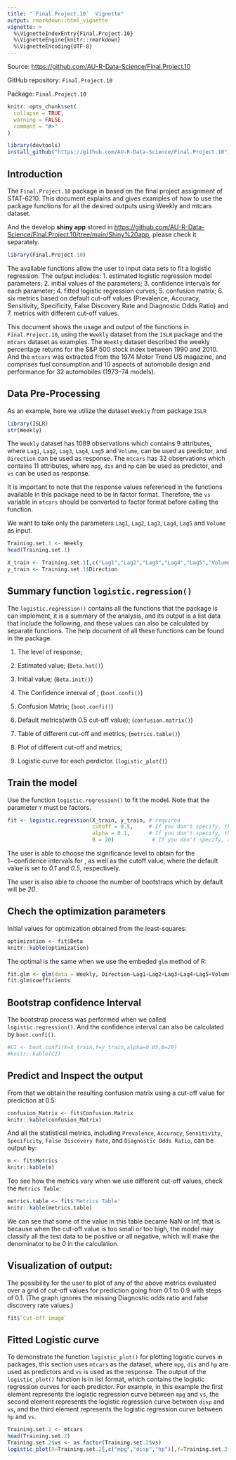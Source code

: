 ```yaml
---
title: "`Final.Project.10`  Vignette"
output: rmarkdown::html_vignette
vignette: >
  %\VignetteIndexEntry{Final.Project.10}
  %\VignetteEngine{knitr::rmarkdown}
  %\VignetteEncoding{UTF-8}
---
```


Source: <https://github.com/AU-R-Data-Science/Final.Project.10>

GitHub repository: `Final.Project.10`

Package: `Final.Project.10`

```r
knitr::opts_chunk$set(
  collapse = TRUE,
  warning = FALSE,
  comment = "#>"
)
```

```r
library(devtools)
install_github("https://github.com/AU-R-Data-Science/Final.Project.10")
```

## Introduction

The `Final.Project.10` package in based on the final project assignment of STAT-6210. This document explains and gives examples of how to use the package functions for all the desired outputs using Weekly and mtcars dataset.

And the develop **shiny app** stored in <https://github.com/AU-R-Data-Science/Final.Project.10/tree/main/Shiny%20app>, please check it separately.

```r
library(Final.Project.10)
```

The available functions allow the user to input data sets to fit a logistic regression. The output includes: 1. estimated logistic regression model parameters; 2. initial values of the parameters; 3. confidence intervals for each parameter; 4. fitted logistic regression curves; 5. confusion matrix; 6. six metrics based on default cut-off values (Prevalence, Accuracy, Sensitivity, Specificity, False Discovery Rate and Diagnostic Odds Ratio) and 7. metrics with different cut-off values.

This document shows the usage and output of the functions in `Final.Project.10`, using the `Weekly` dataset from the `ISLR` package and the `mtcars` dataset as examples. The `Weekly` dataset described the weekly percentage returns for the S&P 500 stock index between 1990 and 2010. And the `mtcars` was extracted from the 1974 Motor Trend US magazine, and comprises fuel consumption and 10 aspects of automobile design and performance for 32 automobiles (1973--74 models).

## Data Pre-Processing

As an example, here we utilize the dataset `Weekly` from package `ISLR`

```r
library(ISLR)
str(Weekly)
```

The `Weekly` dataset has 1089 observations which contains 9 attributes, where `Lag1`, `Lag2`, `Lag3`, `Lag4`, `Lag5` and `Volume`, can be used as predictor, and `Direction` can be used as response. The `mtcars` has 32 observations which contains 11 attributes, where `mpg`, `dis` and `hp` can be used as predictor, and `vs` can be used as response.

It is important to note that the response values referenced in the functions available in this package need to be in factor format. Therefore, the `vs` variable in `mtcars` should be converted to factor format before calling the function.

We want to take only the parameters `Lag1`, `Lag2`, `Lag3`, `Lag4`, `Lag5` and `Volume` as input.

```r
Training.set.1 <- Weekly
head(Training.set.1)
```

```r
X_train <- Training.set.1[,c("Lag1","Lag2","Lag3","Lag4","Lag5","Volume")]
y_train <- Training.set.1$Direction
```

## Summary function `logistic.regression()`

The `logistic.regression()` contains all the functions that the package is can implement, it is a summary of the analysis, and its output is a list data that include the following, and these values can also be calculated by separate functions. The help document of all these functions can be found in the package.

1.  The level of response;

2.  Estimated \Beta value; (`Beta.hat()`)

3.  Initial \Beta value; (`Beta.init()`)

4.  The Confidence interval of \Beta; (`boot.confi()`)

5.  Confusion Matrix; (`boot.confi()`)

6.  Default metrics(with 0.5 cut-off value); (`confusion.matrix()`)

7.  Table of different cut-off and metrics; (`metrics.table()`)

8.  Plot of different cut-off and metrics;

9.  Logistic curve for each perdictor. (`logistic_plot()`)

## Train the model

Use the function `logistic.regression()` to fit the model. Note that the parameter `Y` must be factors.

```r
fit <- logistic.regression(X_train, y_train, # required
                           cutoff = 0.5,     # If you don't specify, the default will be 0.5
                           alpha = 0.1,      # If you don't specify, the default will be 0.1
                           B = 20)            # If you don't specify, the default will be 20
```

The user is able to choose the significance level \alpha to obtain for the 1−\alpha confidence intervals for \beta, as well as the cutoff value, where the default value is set to *0.1* and *0.5*, respectively.

The user is also able to choose the number of bootstraps which by default will be *20*.

## Chech the optimization parameters

Initial values for optimization obtained from the least-squares:

```r
optimization <- fit$Beta
knitr::kable(optimization)
```

The optimal \Beta is the same when we use the embeded `glm` method of R:

```r
fit.glm <- glm(data = Weekly, Direction~Lag1+Lag2+Lag3+Lag4+Lag5+Volume, family = binomial)
fit.glm$coefficients
```

## Bootstrap confidence Interval

The bootstrap process was performed when we called `logistic.regression()`. And the confidence interval can also be calculated by `boot.confi()`.

```r
#CI <- boot.confi(X=X_train,Y=y_train,alpha=0.05,B=20)
#knitr::kable(CI)
```

## Predict and Inspect the output

From that we obtain the resulting confusion matrix using a cut-off value for prediction at 0.5:

```r
confusion_Matrix <- fit$Confusion.Matrix
knitr::kable(confusion_Matrix)
```

And all the statistical metrics, including `Prevalence`, `Accuracy`, `Sensitivity`, `Specificity`, `False Discovery Rate`, and `Diagnostic Odds Ratio`, can be output by:

```r
m <- fit$Metrics
knitr::kable(m)
```

Too see how the metrics vary when we use different cut-off values, check the `Metrics Table`:

```r
metrics.table <- fit$'Metrics Table'
knitr::kable(metrics.table)
```

We can see that some of the value in this table became NaN or Inf, that is because when the cut-off value is too small or too high, the model may classify all the test data to be positive or all negative, which will make the denominator to be 0 in the calculation.

## Visualization of output:

The possibility for the user to plot of any of the above metrics evaluated over a grid of cut-off values for prediction going from 0.1 to 0.9 with steps of 0.1. (The graph ignores the missing Diagnostic odds ratio and false discovery rate values.)

```r
fit$`Cut-off image`
```

## Fitted Logistic curve

To demonstrate the function `logistic_plot()` for plotting logistic curves in packages, this section uses `mtcars` as the dataset, where `mpg`, `dis` and `hp` are used as predictors and `vs` is used as the response. The output of the `logistic_plot()` function is in list format, which contains the logistic regression curves for each predictor. For example, in this example the first element represents the logistic regression curve between `mpg` and `vs`, the second element represents the logistic regression curve between `disp` and `vs`, and the third element represents the logistic regression curve between `hp` and `vs`.

```r
Training.set.2 <- mtcars
head(Training.set.2)
Training.set.2$vs <- as.factor(Training.set.2$vs)
logistic_plot(X=Training.set.2[,c("mpg","disp","hp")],Y=Training.set.2[,"vs"])
```

